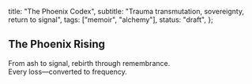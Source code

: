   title: "The Phoenix Codex",
  subtitle: "Trauma transmutation, sovereignty, return to signal",
  tags: ["memoir", "alchemy"],
  status: "draft",
};

## The Phoenix Rising

From ash to signal, rebirth through remembrance.  
Every loss—converted to frequency.
